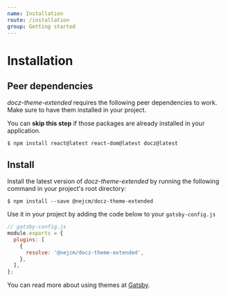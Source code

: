 ```yaml
---
name: Installation
route: /installation
group: Getting started
---
```



# Installation

## Peer dependencies

_docz-theme-extended_ requires the following peer dependencies to work. Make sure to
have them installed in your project.

<Hint type="info">
  You can <strong>skip this step</strong> if those packages are already
  installed in your application.
</Hint>

```shell
$ npm install react@latest react-dom@latest docz@latest
```

## Install

Install the latest version of _docz-theme-extended_ by running the following command in
your project's root directory:

```shell
$ npm install --save @nejcm/docz-theme-extended
```

Use it in your project by adding the code below to your `gatsby-config.js`

```js
// gatsby-config.js
module.exports = {
  plugins: [
    {
      resolve: '@nejcm/docz-theme-extended',
    },
  ],
};
```

You can read more about using themes at [Gatsby](https://www.gatsbyjs.org/tutorial/using-a-theme/).
